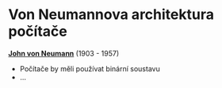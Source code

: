 # Von Neumannova architektura počítače

**[John von Neumann](https://en.wikipedia.org/wiki/Von_Neumann_architecture)** (1903 - 1957)

- Počítače by měli používat binární soustavu
- ...